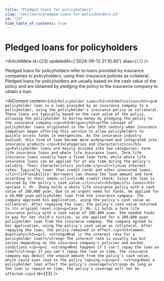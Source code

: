 ```yaml
---
title: "Pledged loans for policyholders"
slug: "/en/learn/pledged-loans-for-policyholders-23"
id: "23"
hide_table_of_contents: true
---
```



# Pledged loans for policyholders

<ArticleMeta id={23} updatedAt={'2024-09-12 21:10:40'} alias={`[]`} />
<div className='border-solid border-b border-t-0 my-4 border-[var(--ifm-color-gray-300)]' />

Pledged loans for policyholders refer to loans provided by insurance companies to policyholders, using their insurance policies as collateral. Pledged loans for policyholders are usually based on the cash value of the policy and are obtained by pledging the policy to the insurance company to obtain a loan.

<AIContent content={`<h2>Policyholder Loan</h2><h3>Definition</h3><p>A policyholder loan is a loan provided by an insurance company to a policyholder, using the policyholder's insurance policy as collateral. These loans are typically based on the cash value of the policy, allowing the policyholder to borrow money by pledging the policy to the insurance company.</p><h3>Origin</h3><p>The concept of policyholder loans originated in the late 19th century when insurance companies began offering this service to allow policyholders to quickly access funds in emergencies. As the insurance industry evolved, this form of loan became more widespread and integrated into insurance products.</p><h3>Categories and Characteristics</h3><p>Policyholder loans are mainly divided into two categories: term life insurance loans and whole life insurance loans. Term life insurance loans usually have a fixed loan term, while whole life insurance loans can be applied for at any time during the policy's validity. Their characteristics include:</p><ul><li>Low interest rates: Typically lower than credit cards and other unsecured loans.</li><li>Flexibility: Borrowers can choose the loan amount and term according to their needs.</li><li>No credit check: Since the loan is secured by the policy's cash value.</li></ul><h3>Specific Cases</h3><p>Case 1: Mr. Zhang holds a whole life insurance policy with a cash value of 100,000 yuan. Due to an urgent need for funds, he applied for a 50,000 yuan policyholder loan from the insurance company. The company approved his application, using the policy's cash value as collateral. After repaying the loan, the policy's cash value returned to its original level.</p><p>Case 2: Ms. Li holds a term life insurance policy with a cash value of 200,000 yuan. She needed funds to pay for her child's tuition, so she applied for a 100,000 yuan policyholder loan from the insurance company. The company agreed to her application, using the policy's cash value as collateral. After repaying the loan, the policy remained in effect.</p><h3>Common Questions</h3><p>1. <strong>What is the interest rate for a policyholder loan?</strong> The interest rate is usually low but varies depending on the insurance company's policies and market conditions.</p><p>2. <strong>What happens if I can't repay the loan on time?</strong> If you can't repay the loan on time, the insurance company may deduct the unpaid amount from the policy's cash value, which could even lead to the policy lapsing.</p><p>3. <strong>Does a policyholder loan affect the policy's coverage?</strong> As long as the loan is repaid on time, the policy's coverage will not be affected.</p>`} id={23} />

